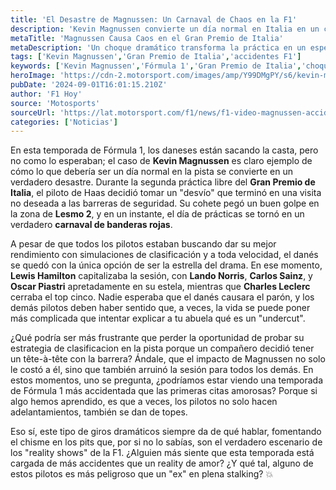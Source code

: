 ```yaml
---
title: 'El Desastre de Magnussen: Un Carnaval de Chaos en la F1'
description: 'Kevin Magnussen convierte un día normal en Italia en un caos total al estrellarse en las barreras. ¡Descubre los rumores y la locura en la pista!'
metaTitle: 'Magnussen Causa Caos en el Gran Premio de Italia'
metaDescription: 'Un choque dramático transforma la práctica en un espectáculo hecho un desastre. Conoce todos los detalles y chismes de la F1.'
tags: ['Kevin Magnussen','Gran Premio de Italia','accidentes F1']
keywords: ['Kevin Magnussen','Fórmula 1','Gran Premio de Italia','choque','banderas rojas']
heroImage: 'https://cdn-2.motorsport.com/images/amp/Y99DMgPY/s6/kevin-magnussen-haas-f1-team.jpg'
pubDate: '2024-09-01T16:01:15.210Z'
author: 'F1 Hoy'
source: 'Motosports'
sourceUrl: 'https://lat.motorsport.com/f1/news/f1-video-magnussen-accidente-practica-italia-2024/10649318/?utm_source=RSS&utm_medium=referral&utm_campaign=RSS-F1&utm_term=News&utm_content=lat'
categories: ['Noticias']
---
```

En esta temporada de Fórmula 1, los daneses están sacando la casta, pero no como lo esperaban; el caso de **Kevin Magnussen** es claro ejemplo de cómo lo que debería ser un día normal en la pista se convierte en un verdadero desastre. Durante la segunda práctica libre del **Gran Premio de Italia**, el piloto de Haas decidió tomar un "desvío" que terminó en una visita no deseada a las barreras de seguridad. Su cohete pegó un buen golpe en la zona de **Lesmo 2**, y en un instante, el día de prácticas se tornó en un verdadero **carnaval de banderas rojas**. 

A pesar de que todos los pilotos estaban buscando dar su mejor rendimiento con simulaciones de clasificación y a toda velocidad, el danés se quedó con la única opción de ser la estrella del drama. En ese momento, **Lewis Hamilton** capitalizaba la sesión, con **Lando Norris**, **Carlos Sainz**, y **Oscar Piastri** apretadamente en su estela, mientras que **Charles Leclerc** cerraba el top cinco. Nadie esperaba que el danés causara el parón, y los demás pilotos deben haber sentido que, a veces, la vida se puede poner más complicada que intentar explicar a tu abuela qué es un "undercut".

¿Qué podría ser más frustrante que perder la oportunidad de probar su estrategia de clasificacion en la pista porque un compañero decidió tener un tête-à-tête con la barrera? Ándale, que el impacto de Magnussen no solo le costó a él, sino que también arruinó la sesión para todos los demás. En estos momentos, uno se pregunta, ¿podríamos estar viendo una temporada de Fórmula 1 más accidentada que las primeras citas amorosas? Porque si algo hemos aprendido, es que a veces, los pilotos no solo hacen adelantamientos, también se dan de topes. 

Eso sí, este tipo de giros dramáticos siempre da de qué hablar, fomentando el chisme en los pits que, por si no lo sabías, son el verdadero escenario de los "reality shows" de la F1. ¿Alguien más siente que esta temporada está cargada de más accidentes que un reality de amor? ¿Y qué tal, alguno de estos pilotos es más peligroso que un "ex" en plena stalking? 💥


